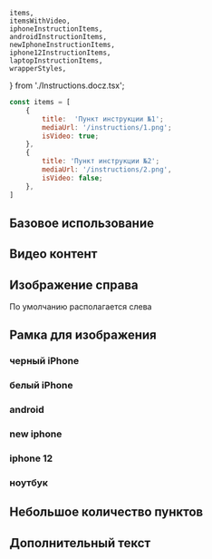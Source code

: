     items,
    itemsWithVideo,
    iphoneInstructionItems,
    androidInstructionItems,
    newIphoneInstructionItems,
    iphone12InstructionItems,
    laptopInstructionItems,
    wrapperStyles,
} from './Instructions.docz.tsx';

```javascript collapse=Демо данные
const items = [
    {
        title:  'Пункт инструкции №1';
        mediaUrl: '/instructions/1.png';
        isVideo: true;
    },
    {
        title: 'Пункт инструкции №2';
        mediaUrl: '/instructions/2.png',
        isVideo: false;
    },
]
```

## Базовое использование

<Playground style={wrapperStyles}>
    <Instructions title="Как подписаться" instructionItems={items} />
</Playground>

## Видео контент

<Playground style={wrapperStyles}>
    <Instructions title="Как подписаться" instructionItems={itemsWithVideo} />
</Playground>

## Изображение справа
По умолчанию располагается слева

<Playground style={wrapperStyles}>
    <Instructions title="Как подписаться" instructionItems={items} pictureAlign='right' />
</Playground>

## Рамка для изображения

### черный iPhone

<Playground style={wrapperStyles}>
    <Instructions title="Как подписаться" instructionItems={iphoneInstructionItems} pictureMask='black-iphone' />
</Playground>

### белый iPhone

<Playground style={wrapperStyles}>
    <Instructions title="Как подписаться" instructionItems={iphoneInstructionItems} pictureMask='white-iphone' />
</Playground>

### android

<Playground style={wrapperStyles}>
    <Instructions title="Как подписаться" instructionItems={androidInstructionItems} pictureMask='android' />
</Playground>

### new iphone

<Playground style={wrapperStyles}>
    <Instructions title="Как подписаться" instructionItems={newIphoneInstructionItems} pictureMask='new-iphone' />
</Playground>

### iphone 12

<Playground style={wrapperStyles}>
    <Instructions title="Как подписаться" instructionItems={iphone12InstructionItems} pictureMask='iphone-12' />
</Playground>

### ноутбук

<Playground style={wrapperStyles}>
    <Instructions title="Как подписаться" instructionItems={laptopInstructionItems} pictureMask='laptop' />
</Playground>

## Небольшое количество пунктов

<Playground style={wrapperStyles}>
    <Instructions title="Как подписаться" instructionItems={[items[0], items[1]]} />
</Playground>

## Дополнительный текст

<Playground style={wrapperStyles}>
    <Instructions
        title="Как подписаться"
        instructionItems={items}
        additionalText="Авторизуйтесь на сайте сервиса special.megafon.ru, перейдите в магазин и добавьте покупки в корзину"
    />
</Playground>
